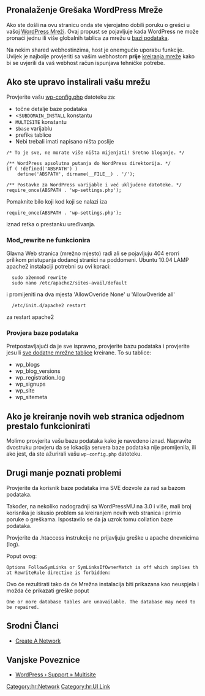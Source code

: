 {{Languages|
{{en|Debugging a WordPress Network}}
{{hr|Pronalaženje Grešaka WordPress Mreže}}
{{ja|Debugging a WordPress Network}}
{{pt-br|Depurando uma Rede WordPress}}
{{zh-cn|调试 WordPress 站点网络}}
}}

== Pronalaženje Grešaka WordPress Mreže ==

Ako ste došli na ovu stranicu onda ste vjerojatno dobili poruku o grešci u vašoj [[Glossary#Network|WordPress Mreži]]. Ovaj propust se pojavljuje kada WordPress ne može pronaći jednu ili više globalnih tablica za mrežu u [[Database Description|bazi podataka]].

Na nekim shared webhostinzima, host je onemgućio uporabu funkcije. Uvijek je najbolje provjeriti sa vašim webhostom '''prije''' [[Create A Network|kreiranja mreže]] kako bi se uvjerili da vaš webhost račun ispunjava tehničke potrebe.

== Ako ste upravo instalirali vašu mrežu == 

Provjerite vašu [[Editing wp-config.php|wp-config.php]] datoteku za:
* točne detalje baze podataka
* <<code>SUBDOMAIN_INSTALL</code> konstantu
* <code>MULTISITE</code> konstantu
* <code>$base</code> varijablu
* prefiks tablice
* Nebi trebali imati napisano ništa poslije

<pre>
/* To je sve, ne morate više ništa mijenjati! Sretno bloganje. */

/** WordPress apsolutna putanja do WordPress direktorija. */
if ( !defined('ABSPATH') )
	define('ABSPATH', dirname(__FILE__) . '/');

/** Postavke za WordPress varijable i već uključene datoteke. */
require_once(ABSPATH . 'wp-settings.php');
</pre>

Pomaknite bilo koji kod koji se nalazi iza <pre>require_once(ABSPATH . 'wp-settings.php');</pre> iznad retka o prestanku uređivanja.



=== Mod_rewrite ne funkcionira ===

Glavna Web stranica (mrežno mjesto) radi ali se pojavljuju 404 erorri prilikom pristupanja dodanoj stranici na poddomeni. Ubuntu 10.04 LAMP apache2 instalaciji potrebni su ovi koraci:
   sudo a2enmod rewrite
   sudo nano /etc/apache2/sites-avail/default
i promijeniti na dva mjesta 'AllowOveride None' u 'AllowOveride all'
   /etc/init.d/apache2 restart
za restart apache2

=== Provjera baze podataka ===

Pretpostavljajući da je sve ispravno, provjerite bazu podataka i provjerite jesu li [[Database Description#Multisite Table Overview|sve dodatne mrežne tablice]] kreirane. To su tablice:

*wp_blogs 
*wp_blog_versions
*wp_registration_log 
*wp_signups  
*wp_site 
*wp_sitemeta

== Ako je kreiranje novih web stranica odjednom prestalo funkcionirati ==

Molimo provjerita vašu bazu podataka kako je navedeno iznad. Napravite dvostruku provjeru da se lokacija servera baze podataka nije promijenila, ili ako jest, da ste ažurirali vašu <code>wp-config.php</code> datoteku.

== Drugi manje poznati problemi == 

Provjerite da korisnik baze podataka ima SVE dozvole za rad sa bazom podataka.

Također, na nekoliko nadogradnji sa WordPressMU na 3.0 i više, mali broj korisnika je iskusio problem sa kreiranjem novih web stranica i primio poruke o greškama. Ispostavilo se da ja uzrok tomu collation baze podataka.

Provjerite da .htaccess instrukcije ne prijavljuju greške u apache dnevnicima (log).

Poput ovog:

 Options FollowSymLinks or SymLinksIfOwnerMatch is off which implies that RewriteRule directive is forbidden:

Ovo će rezultirati tako da će Mrežna instalacija biti prikazana kao neuspjela i možda će prikazati greške poput 

 One or more database tables are unavailable. The database may need to be repaired.

== Srodni Članci ==
* [[Create A Network]]

== Vanjske Poveznice ==
* [http://wordpress.org/support/forum/multisite WordPress › Support » Multisite]

[[Category:hr:Network]]
[[Category:hr:UI Link]]